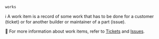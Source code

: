 `works`

ℹ️ A work item is a record of some work that has to be done for a customer (ticket) or for another builder or maintainer of a part (issue).

📌 For more information about work items, refer to [Tickets](https://docs.devrev.ai/product/tickets) and [Issues](https://docs.devrev.ai/product/issues).